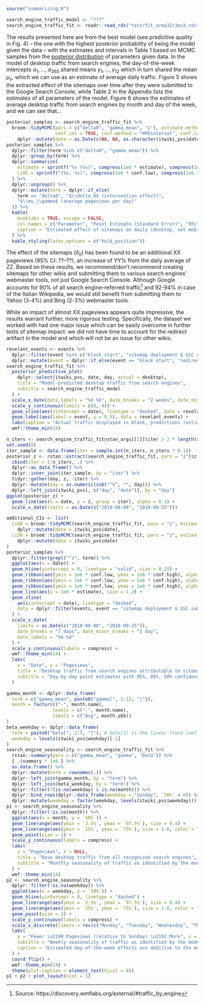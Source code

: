 ```r
source("summarizing.R")
```
```r
search_engine_traffic_model <- "???"
search_engine_traffic_fit <- readr::read_rds("test/fit_arma32r3ev3.rds")
```

The results presented here are from the best model (see predictive quality in Fig. 4) -- the one with the highest posterior probability of being the model given the data -- with the estimates and intervals in Table 1 based on MCMC samples from the [posterior distribution](https://en.wikipedia.org/wiki/Posterior_probability) of parameters given data. In the model of desktop traffic from search engines, the day-of-the-week intercepts $\alpha_1, \ldots, \alpha_{365}$ shared means $\gamma_1, \ldots, \gamma_{12}$ which in turn shared the mean $\mu_\gamma$, which we can use as an estimate of average daily traffic. Figure 5 shows the extracted effect of the sitemaps over time after they were submitted to the Google Search Console, while Table 2 in the Appendix lists the estimates of all parameters of the model. Figure 6 shows the estimates of average desktop traffic from search engines by month and day of the week, and we can see that... <!-- TODO: check this conclusion -->

```r
posterior_samples <- search_engine_traffic_fit %>%
  broom::tidyMCMC(pars = c("delta0", "gamma_mean", "z"), estimate.method = "median",
                  conf.int = TRUE, conf.method = "HPDinterval", conf.level = 0.95) %>%
    dplyr::mutate(date = as.Date(c(NA, NA, as.character(itwiki_pvs$date))))
posterior_samples %>%
  dplyr::filter(term %in% c("delta0", "gamma_mean")) %>%
  dplyr::group_by(term) %>%
  dplyr::summarize(
    estimate = sprintf("%s (%s)", compress(1e6 * estimate), compress(1e6 * std.error)),
    ci95 = sprintf("(%s, %s)", compress(1e6 * conf.low), compress(1e6 * conf.high))
  ) %>%
  dplyr::ungroup() %>%
  dplyr::mutate(term = dplyr::if_else(
    term == "delta0", "$\\delta_0$ (intervention effect)",
    "$\\mu_\\gamma$ (average pageviews per day)"
  )) %>%
  kable(
    booktabs = TRUE, escape = FALSE,
    col.names = c("Parameter", "Point Estimate (Standard Error)", "95\\% Highest Density Interval"),
    caption = "Estimated effect of sitemaps on daily (desktop, not mobile web) pageviews to the Italian Wikipedia from search engines. The estimates are the medians calculated from MCMC samples drawn from the posterior distribution of $\\delta_0$ (impact on traffic) and $\\mu_\\gamma$ (average daily traffic). The Highest Density Interval (HDI) contains values such that all values within the interval have a higher probability than points outside the interval."
  ) %>%
  kable_styling(latex_options = c("hold_position"))
```

The effect of the sitemaps ($\delta_0$) has been found to be an additional XX pageviews (95% CI: ??--??), an increase of YY% from the daily average of ZZ. Based on these results, we recommend/don't recommend creating sitemaps for other wikis and submitting them to various search engines' webmaster tools, not just Google Search Console. Although Google accounts for 90% of all search engine-referred traffic[^seprop] and 92-94% in case of the Italian Wikipedia, we would still benefit from submitting them to Yahoo (3-4%) and Bing (2-3%) webmaster tools. <!-- TODO: change this based on results on final model -->

[^seprop]: Source: https://discovery.wmflabs.org/external/#traffic_by_engine

While an impact of almost XX pageviews appears quite impressive, the results warrant further, more rigorous testing. Specifically, the dataset we worked with had one major issue which can be easily overcome in further tests of sitemap impact: we did not have time to account for the redirect artifact in the model and which will not be an issue for other wikis.

\clearpage

```r
revelant_events <- events %>%
  dplyr::filter(event %in% c("block start", "sitemap deployment & GSC submission")) %>%
  dplyr::mutate(event = dplyr::if_else(event == "block start", "redirect", event))
search_engine_traffic_fit %>%
  posterior_predictive_plot(
    dplyr::select(itwiki_pvs, date, day, actual = desktop),
    title = "Model-predicted desktop traffic from search engines",
    subtitle = search_engine_traffic_model
  ) +
  scale_x_date(date_labels = "%d %b", date_breaks = "2 weeks", date_minor_breaks = "1 week", limits = as.Date(c("2018-06-01", "2018-09-25"))) +
  scale_y_continuous(limits = c(0, 4)) +
  geom_vline(aes(xintercept = date), linetype = "dashed", data = revelant_events) +
  geom_label(aes(label = event, y = 0.5), data = revelant_events) +
  labs(caption = "Actual traffic displayed in black, predictions (estimates and 95% confidence intervals) in red") +
  wmf::theme_min(14)
```

```r
n_iters <- search_engine_traffic_fit@stan_args[[1]]$iter / 2 * length(search_engine_traffic_fit@stan_args)
set.seed(0)
iter_sample <- data.frame(iter = sample.int(n_iters, n_iters * 0.1))
posterior_z <- rstan::extract(search_engine_traffic_fit, pars = "z")$z %>%
  cbind(iter = 1:n_iters, .) %>%
  dplyr::as_data_frame() %>%
  dplyr::inner_join(iter_sample, by = "iter") %>%
  tidyr::gather(day, z, -iter) %>%
  dplyr::mutate(day = as.numeric(sub("^V", "", day))) %>%
  dplyr::left_join(itwiki_pvs[, c("day", "date")], by = "day")
ggplot(posterior_z) +
  geom_line(aes(x = date, y = z, group = iter), alpha = 0.1) +
  scale_x_date(limits = as.Date(c("2018-08-09", "2018-09-25")))
```
```r
additional_CIs <- list(
  ci80 = broom::tidyMCMC(search_engine_traffic_fit, pars = "z", estimate.method = "median", conf.int = TRUE, conf.method = "HPDinterval", conf.level = 0.80) %>%
    dplyr::mutate(date = itwiki_pvs$date),
  ci50 = broom::tidyMCMC(search_engine_traffic_fit, pars = "z", estimate.method = "median", conf.int = TRUE, conf.method = "HPDinterval", conf.level = 0.50) %>%
    dplyr::mutate(date = itwiki_pvs$date)
)
posterior_samples %>%
  dplyr::filter(grepl("^z", term)) %>%
  ggplot(aes(x = date)) +
  geom_hline(yintercept = 0, linetype = "solid", size = 0.25) +
  geom_ribbon(aes(ymin = 1e6 * conf.low, ymax = 1e6 * conf.high), alpha = 0.2) +
  geom_ribbon(aes(ymin = 1e6 * conf.low, ymax = 1e6 * conf.high), alpha = 0.2, data = additional_CIs$ci80) +
  geom_ribbon(aes(ymin = 1e6 * conf.low, ymax = 1e6 * conf.high), alpha = 0.2, data = additional_CIs$ci50) +
  geom_line(aes(y = 1e6 * estimate), size = 1.2) +
  geom_vline(
    aes(xintercept = date), linetype = "dashed",
    data = dplyr::filter(events, event == "sitemap deployment & GSC submission")
  ) +
  scale_x_date(
    limits = as.Date(c("2018-08-08", "2018-09-25")),
    date_breaks = "7 days", date_minor_breaks = "1 day",
    date_labels = "%b %d"
  ) +
  scale_y_continuous(labels = compress) +
  wmf::theme_min(14) +
  labs(
    x = "Date", y = "Pageviews",
    title = "Desktop traffic from search engines attributable to sitemaps",
    subtitle = "Day-by-day point estimates with 95%, 80%, 50% confidence intervals"
  )
```

\clearpage

```r
gamma_month <- dplyr::data_frame(
  term = c("gamma_mean", paste0("gamma[", 1:12, "]")),
  month = factor(c("-", month.name),
                 levels = c("-", month.name),
                 labels = c("Avg", month.abb))
)
beta_weekday <- dplyr::data_frame(
  term = paste0("beta[", 2:7, "]"), # beta[1] is the linear trend coefficient 
  weekday = levels(itwiki_pvs$weekday)[-1]
)
search_engine_seasonality <- search_engine_traffic_fit %>%
  rstan::summary(pars = c("gamma_mean", "gamma", "beta")) %>%
  { .$summary * 1e6 } %>%
  as.data.frame() %>%
  dplyr::mutate(term = rownames(.)) %>%
  dplyr::left_join(gamma_month, by = "term") %>%
  dplyr::left_join(beta_weekday, by = "term") %>%
  dplyr::filter(!(is.na(weekday) & is.na(month))) %>%
  dplyr::bind_rows(dplyr::data_frame(weekday = "Sunday", `50%` = 0)) %>%
  dplyr::mutate(weekday = factor(weekday, levels(itwiki_pvs$weekday)))
p1 <- search_engine_seasonality %>%
  dplyr::filter(!is.na(month)) %>%
  ggplot(aes(x = month, y = `50%`)) +
  geom_linerange(aes(ymin = `2.5%`, ymax = `97.5%`), size = 0.4) +
  geom_linerange(aes(ymin = `25%`, ymax = `75%`), size = 1.6, color = "#F0027F") +
  geom_point(size = 2) +
  scale_y_continuous(labels = compress) +
  labs(
    y = "Pageviews", x = NULL,
    title = "Base desktop traffic from all recognized search engines",
    subtitle = "Monthly seasonality of traffic as identified by the model"
  ) +
  wmf::theme_min(14)
p2 <- search_engine_seasonality %>%
  dplyr::filter(!is.na(weekday)) %>%
  ggplot(aes(x = weekday, y = `50%`)) +
  geom_hline(yintercept = 0, linetype = "dashed") +
  geom_linerange(aes(ymin = `2.5%`, ymax = `97.5%`), size = 0.4) +
  geom_linerange(aes(ymin = `25%`, ymax = `75%`), size = 1.6, color = "#F0027F") +
  geom_point(size = 2) +
  scale_y_continuous(labels = compress) +
  scale_x_discrete(limits = rev(c("Monday", "Tuesday", "Wednesday", "Thursday", "Friday", "Saturday", "Sunday"))) +
  labs(
    y = "Fewer \u2190 Pageviews (relative to Sunday) \u2192 More", x = NULL,
    subtitle = "Weekly seasonality of traffic as identified by the model",
    caption = "Estimated day-of-the-week effects are additive to the month intercept, be careful in interpreting this chart"
  ) +
  coord_flip() +
  wmf::theme_min(14) +
  theme(plot.caption = element_text(hjust = 0))
p1 + p2 + plot_layout(ncol = 1)
```
